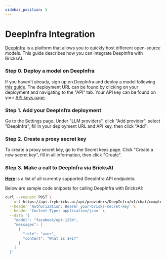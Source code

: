 ```yaml
---
sidebar_position: 5
---
```



# DeepInfra Integration

<u>[DeepInfra](https://deepinfra.com/)</u> is a platform that allows you to quickly
host different open-source models. This guide describes how you can integrate DeepInfra
with BricksAI.

### Step 0. Deploy a model on DeepInfra

If you haven't already, sign up on DeepInfra and deploy a model following <u>[this guide](https://deepinfra.com/docs/deploys)</u>. The deployment URL can be found by clicking on your deployment and navigating to the "API" tab. Your API key can be found on your <u>[API keys page](https://deepinfra.com/dash/api_keys)</u>.

### Step 1. Add your DeepInfra deployment

Go to the Settings page. Under "LLM providers", click "Add provider", select "DeepInfra", fill in your deployment URL and API key, then click "Add".

### Step 2. Create a proxy secret key

To create a proxy secret key, go to the Secret keys page. Click "Create a new secret key", fill in all information, then click "Create".

### Step 3. Make a call to DeepInfra via BricksAI

**[Here](https://github.com/bricks-cloud/BricksLLM?tab=readme-ov-file#deepinfra-provider-proxy)** is a list of all currently supported DeepInfra API endpoints.

Below are sample code snippets for calling DeepInfra with BricksAI:

<Tabs>

<TabItem value="curl" label="curl">

```bash
curl --request POST \
  --url https://api.trybricks.ai/api/providers/DeepInfra/v1/chat/completions \
  --header 'Authorization: Bearer your-bricks-secret-key' \
  --header 'Content-Type: application/json' \
  --data '{
    "model": "facebook/opt-125m",
    "messages": [
      {
        "role": "user",
        "content": "What is 1+1?"
      }
    ]
  }'
```

</TabItem>
</Tabs>
